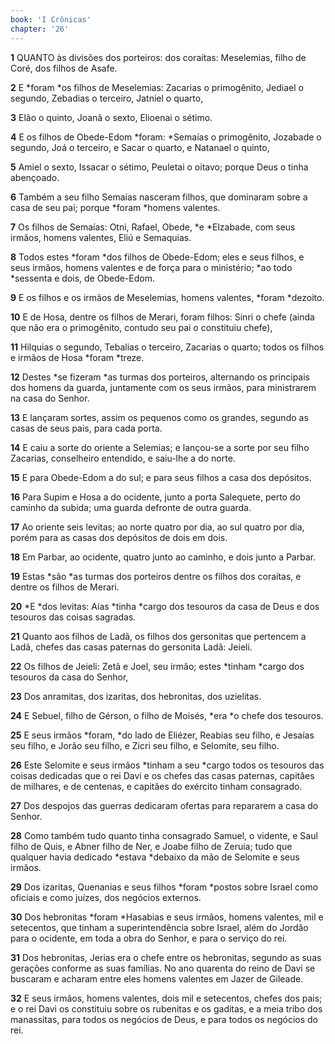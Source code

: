 ```yaml
---
book: 'I Crônicas'
chapter: '26'
---
```


**1** QUANTO às divisões dos porteiros: dos coraítas: Meselemias, filho de Coré, dos filhos de Asafe.

**2** E *foram *os filhos de Meselemias: Zacarias o primogênito, Jediael o segundo, Zebadias o terceiro, Jatniel o quarto,

**3** Elão o quinto, Joanã o sexto, Elioenai o sétimo.

**4** E os filhos de Obede-Edom *foram: *Semaías o primogênito, Jozabade o segundo, Joá o terceiro, e Sacar o quarto, e Natanael o quinto,

**5** Amiel o sexto, Issacar o sétimo, Peuletai o oitavo; porque Deus o tinha abençoado.

**6** Também a seu filho Semaías nasceram filhos, que dominaram sobre a casa de seu pai; porque *foram *homens valentes.

**7** Os filhos de Semaías: Otni, Rafael, Obede, *e *Elzabade, com seus irmãos, homens valentes, Eliú e Semaquias.

**8** Todos estes *foram *dos filhos de Obede-Edom; eles e seus filhos, e seus irmãos, homens valentes e de força para o ministério; *ao todo *sessenta e dois, de Obede-Edom.

**9** E os filhos e os irmãos de Meselemias, homens valentes, *foram *dezoito.

**10** E de Hosa, dentre os filhos de Merari, foram filhos: Sinri o chefe (ainda que não era o primogênito, contudo seu pai o constituiu chefe),

**11** Hilquias o segundo, Tebalias o terceiro, Zacarias o quarto; todos os filhos e irmãos de Hosa *foram *treze.

**12** Destes *se fizeram *as turmas dos porteiros, alternando os principais dos homens da guarda, juntamente com os seus irmãos, para ministrarem na casa do Senhor.

**13** E lançaram sortes, assim os pequenos como os grandes, segundo as casas de seus pais, para cada porta.

**14** E caiu a sorte do oriente a Selemias; e lançou-se a sorte por seu filho Zacarias, conselheiro entendido, e saiu-lhe a do norte.

**15** E para Obede-Edom a do sul; e para seus filhos a casa dos depósitos.

**16** Para Supim e Hosa a do ocidente, junto a porta Salequete, perto do caminho da subida; uma guarda defronte de outra guarda.

**17** Ao oriente seis levitas; ao norte quatro por dia, ao sul quatro por dia, porém para as casas dos depósitos de dois em dois.

**18** Em Parbar, ao ocidente, quatro junto ao caminho, e dois junto a Parbar.

**19** Estas *são *as turmas dos porteiros dentre os filhos dos coraítas, e dentre os filhos de Merari.

**20** *E *dos levitas: Aías *tinha *cargo dos tesouros da casa de Deus e dos tesouros das coisas sagradas.

**21** Quanto aos filhos de Ladã, os filhos dos gersonitas que pertencem a Ladã, chefes das casas paternas do gersonita Ladã: Jeieli.

**22** Os filhos de Jeieli: Zetã e Joel, seu irmão; estes *tinham *cargo dos tesouros da casa do Senhor,

**23** Dos anramitas, dos izaritas, dos hebronitas, dos uzielitas.

**24** E Sebuel, filho de Gérson, o filho de Moisés, *era *o chefe dos tesouros.

**25** E seus irmãos *foram, *do lado de Eliézer, Reabias seu filho, e Jesaías seu filho, e Jorão seu filho, e Zicri seu filho, e Selomite, seu filho.

**26** Este Selomite e seus irmãos *tinham a seu *cargo todos os tesouros das coisas dedicadas que o rei Davi e os chefes das casas paternas, capitães de milhares, e de centenas, e capitães do exército tinham consagrado.

**27** Dos despojos das guerras dedicaram ofertas para repararem a casa do Senhor.

**28** Como também tudo quanto tinha consagrado Samuel, o vidente, e Saul filho de Quis, e Abner filho de Ner, e Joabe filho de Zeruia; tudo que qualquer havia dedicado *estava *debaixo da mão de Selomite e seus irmãos.

**29** Dos izaritas, Quenanias e seus filhos *foram *postos sobre Israel como oficiais e como juízes, dos negócios externos.

**30** Dos hebronitas *foram *Hasabias e seus irmãos, homens valentes, mil e setecentos, que tinham a superintendência sobre Israel, além do Jordão para o ocidente, em toda a obra do Senhor, e para o serviço do rei.

**31** Dos hebronitas, Jerias era o chefe entre os hebronitas, segundo as suas gerações conforme as suas famílias. No ano quarenta do reino de Davi se buscaram e acharam entre eles homens valentes em Jazer de Gileade.

**32** E seus irmãos, homens valentes, dois mil e setecentos, chefes dos pais; e o rei Davi os constituiu sobre os rubenitas e os gaditas, e a meia tribo dos manassitas, para todos os negócios de Deus, e para todos os negócios do rei.
